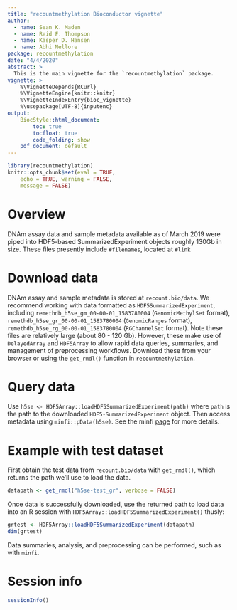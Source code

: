 ```yaml
---
title: "recountmethylation Bioconductor vignette"
author: 
  - name: Sean K. Maden
  - name: Reid F. Thompson
  - name: Kasper D. Hansen
  - name: Abhi Nellore
package: recountmethylation
date: "4/4/2020"
abstract: > 
  This is the main vignette for the `recountmethylation` package.
vignette: >
    %\VignetteDepends{RCurl}
    %\VignetteEngine{knitr::knitr} 
    %\VignetteIndexEntry{bioc_vignette} 
    %\usepackage[UTF-8]{inputenc}
output:
    BiocStyle::html_document:
        toc: true
        tocfloat: true
        code_folding: show
    pdf_document: default
---
```


```r
library(recountmethylation)
knitr::opts_chunk$set(eval = TRUE,
    echo = TRUE, warning = FALSE,
    message = FALSE)
```

# Overview

DNAm assay data and sample metadata available as of March 2019 were 
piped into HDF5-based SummarizedExperiment objects roughly 130Gb in size.
These files presently include `#filenames`, located at `#link`

# Download data

DNAm assay and sample metadata is stored at `recount.bio/data`. 
We recommend working with data formatted as `HDF5SummarizedExperiment`, including
`remethdb_h5se_gm_00-00-01_1583780004` (`GenomicMethylSet` format),
`remethdb_h5se_gr_00-00-01_1583780004` (`GenomicRanges` format), 
`remethdb_h5se_rg_00-00-01_1583780004` (`RGChannelSet` format). 
Note these files are relatively large (about 80 - 120 Gb). 
However, these make use of `DelayedArray` and `HDF5Array` to 
allow rapid data queries, summaries, and management of preprocessing workflows.
Download these from your browser or using the `get_rmdl()` function in `recountmethylation`.

# Query data

Use `h5se <- HDF5Array::loadHDF5SummarizedExperiment(path)` where `path` is the path to the
downloaded `HDF5-SummarizedExperiment` object. Then access metadata using `minfi::pData(h5se)`. See the minfi [page](https://bioconductor.org/packages/release/bioc/html/minfi.html) for more details.

# Example with test dataset

First obtain the test data from `recount.bio/data` with `get_rmdl()`, which returns the path we'll use to load the data.

```r
datapath <- get_rmdl("h5se-test_gr", verbose = FALSE)
```

Once data is successfully downloaded, use the returned path to load data into an R session with `HDF5Array::loadHDF5SummarizedExperiment()` thusly:

```r
grtest <- HDF5Array::loadHDF5SummarizedExperiment(datapath)
dim(grtest)
```

Data summaries, analysis, and preprocessing can be performed, such as with `minfi`.

# Session info
```r
sessionInfo()
```
